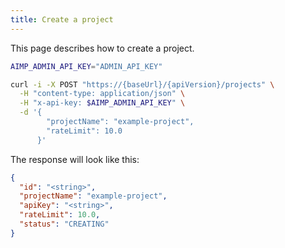```yaml
---
title: Create a project
---
```


This page describes how to create a project.

```bash
AIMP_ADMIN_API_KEY="ADMIN_API_KEY"

curl -i -X POST "https://{baseUrl}/{apiVersion}/projects" \
  -H "content-type: application/json" \
  -H "x-api-key: $AIMP_ADMIN_API_KEY" \
  -d '{
        "projectName": "example-project",
        "rateLimit": 10.0
      }'
```

The response will look like this:

```json
{
  "id": "<string>",
  "projectName": "example-project",
  "apiKey": "<string>",
  "rateLimit": 10.0,
  "status": "CREATING"
}
```